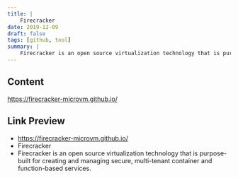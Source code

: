 ```yaml
---
title: |
    Firecracker
date: 2019-12-09
draft: false
tags: [github, tool]
summary: |
    Firecracker is an open source virtualization technology that is purpose-built for creating and managing secure, multi-tenant container and function-based services.
---
```


## Content

https://firecracker-microvm.github.io/

## Link Preview

- https://firecracker-microvm.github.io/
- Firecracker
- Firecracker is an open source virtualization technology that is purpose-built for creating and managing secure, multi-tenant container and function-based services.
